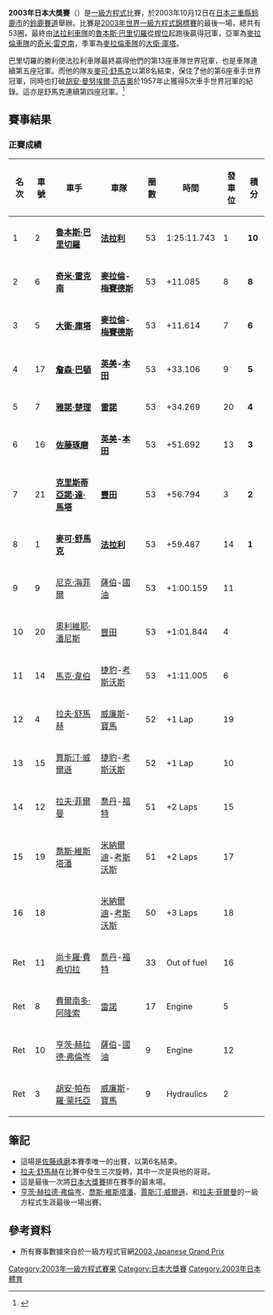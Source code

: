 {{coord|34|50|35|N|136|32|26|E|source:kolossus-nowiki|display=title}}
{{Infobox Grand Prix race report
|Type          = F1
|Country       = Japan
|Grand Prix    = 日本
|Official name = XXIX [[富士電視台|Fuji Television]] [[日本大獎賽|Japanese Grand Prix]]
|date          = 10月12日
|Image         = Circuit Suzuka.png
|Year          = 2003
|Race_No       = 16
|Season_No     = 16
|Location      = [[日本|日本]][[三重縣|三重縣]][[鈴鹿市|鈴鹿市]][[鈴鹿賽道|鈴鹿賽道]]
|Course        = 永久性賽道
|Course_mi     = 3.608
|Course_km     = 5.807
|Distance_laps = 53
|Distance_mi   = 191.224
|Distance_km   = 307.771
|Weather       = 乾燥
|Pole_Driver   = {{flagicon|Brazil}} [[魯本斯·巴里切羅|魯本斯·巴里切羅]]
|Pole_Team     = [[法拉利車隊|法拉利]]
|Pole_Time     = 1:31.713
|Fast_Driver   = {{flagicon|Germany}} [[拉夫·舒馬赫|拉夫·舒馬赫]]
|Fast_Team     = [[威廉斯車隊|威廉斯]]-[[寶馬索伯車隊|寶馬]]
|Fast_Time     = 1:33.408
|Fast_Lap      =
|First_Driver  = {{flagicon|Brazil}} [[魯本斯·巴里切羅|魯本斯·巴里切羅]]
|First_Team    = [[法拉利車隊|法拉利]]
|Second_Driver = {{flagicon|Finland}} [[奇米·雷克南|奇米·雷克南]]
|Second_Team   = [[麥拉倫車隊|麥拉倫]]-[[梅賽德斯車隊|梅賽德斯]]
|Third_Driver  = {{flagicon|UK}} [[大衛·庫塔_(賽車手)|大衛·庫塔]]
|Third_Team    = [[麥拉倫車隊|麥拉倫]]-[[梅賽德斯車隊|梅賽德斯]]
}}
'''2003年日本大獎賽'''（{{lang-en|2003 Japanese Grand Prix}}）是[[一級方程式|一級方程式]]比賽，於2003年10月12日在[[日本|日本]][[三重縣|三重縣]][[鈴鹿市|鈴鹿市]]的[[鈴鹿賽道|鈴鹿賽道]]舉辦。比賽是[[2003年世界一級方程式錦標賽|2003年世界一級方程式錦標賽]]的最後一場，總共有53圈，最終由[[法拉利車隊|法拉利車隊]]的[[魯本斯·巴里切羅|魯本斯·巴里切羅]]從[[桿位|桿位]]起跑後贏得冠軍，亞軍為[[麥拉倫車隊|麥拉倫車隊]]的[[奇米·雷克南|奇米·雷克南]]，季軍為[[麥拉倫車隊|麥拉倫車隊]]的[[大衛·庫塔_(賽車手)|大衛·庫塔]]。

巴里切羅的勝利使法拉利車隊最終贏得他們的第13座車隊世界冠軍，也是車隊連續第五座冠軍。而他的隊友[[麥可·舒馬克|麥可·舒馬克]]以第8名結束，保住了他的第6座車手世界冠軍，同時也打破[[胡安·曼努埃爾·范吉奧|胡安·曼努埃爾·范吉奧]]於1957年止獲得5次車手世界冠軍的紀錄。這亦是舒馬克連續第四座冠軍。<ref name="grandprixcomracenotes">{{cite web|title=Japanese GP - Sunday - Race Notes|url=http://www.grandprix.com/race/r713racenotes.html|publisher=grandprix.com|date=12 October 2003|accessdate=6 May 2013|archive-url=https://web.archive.org/web/20140429050314/http://www.grandprix.com/race/r713racenotes.html|archive-date=2014-04-29|dead-url=yes}}</ref>

== 賽事結果 ==
===正賽成績===
{| class="wikitable" style="font-size: 95%;"
|-
! 名次!! 車號!! 車手!! 車隊!! 圈數 !! 時間 !! 發車位 !! 積分
|-
! 1
| 2
| {{flagicon|Brazil}} '''[[魯本斯·巴里切羅|魯本斯·巴里切羅]]'''
| '''[[法拉利車隊|法拉利]]'''
| 53
| 1:25:11.743
| 1
| '''10'''
|-
! 2
| 6
| {{flagicon|Finland}} '''[[奇米·雷克南|奇米·雷克南]]'''
| '''[[麥拉倫車隊|麥拉倫]]-[[梅賽德斯車隊|梅賽德斯]]'''
| 53
| +11.085
| 8
| '''8'''
|-
! 3
| 5
| {{flagicon|UK}} '''[[大衛·庫塔_(賽車手)|大衛·庫塔]]'''
| '''[[麥拉倫車隊|麥拉倫]]-[[梅賽德斯車隊|梅賽德斯]]'''
| 53
| +11.614
| 7
| '''6'''
|-
! 4
| 17
| {{flagicon|UK}} '''[[詹森·巴頓|詹森·巴頓]]'''
| '''[[英美車隊|英美]]-[[本田車隊|本田]]'''
| 53
| +33.106
| 9
| '''5'''
|-
! 5
| 7
| {{flagicon|Italy}} '''[[雅諾·楚理|雅諾·楚理]]'''
| '''[[雷諾車隊|雷諾]]'''
| 53
| +34.269
| 20
| '''4'''
|-
! 6
| 16
| {{flagicon|Japan}} '''[[佐藤琢磨|佐藤琢磨]]'''
| '''[[英美車隊|英美]]-[[本田車隊|本田]]'''
| 53
| +51.692
| 13
| '''3'''
|-
! 7
| 21
| {{flagicon|Brazil}} '''[[克里斯蒂亞諾·達·馬塔|克里斯蒂亞諾·達·馬塔]]'''
| '''[[豐田車隊|豐田]]'''
| 53
| +56.794
| 3
| '''2'''
|-
! 8
| 1
| {{flagicon|Germany}} '''[[麥可·舒馬克|麥可·舒馬克]]'''
| '''[[法拉利車隊|法拉利]]'''
| 53
| +59.487
| 14
| '''1'''
|-
! 9
| 9
| {{flagicon|Germany}} [[尼克·海菲爾|尼克·海菲爾]]
| [[薩伯車隊|薩伯]]-[[馬來西亞國家石油|國油]]
| 53
| +1:00.159
| 11
|  
|-
! 10
| 20
| {{flagicon|France}} [[奧利維耶·潘尼斯|奧利維耶·潘尼斯]]
| [[豐田車隊|豐田]]
| 53
| +1:01.844
| 4
|  
|-
! 11
| 14
| {{flagicon|Australia}} [[馬克·韋伯|馬克·韋伯]]
| [[捷豹車隊|捷豹]]-[[考斯沃斯|考斯沃斯]]
| 53
| +1:11.005
| 6
|  
|-
! 12
| 4
| {{flagicon|Germany}} [[拉夫·舒馬赫|拉夫·舒馬赫]]
| [[威廉斯車隊|威廉斯]]-[[寶馬索伯車隊|寶馬]]
| 52
| +1 Lap
| 19
|  
|-
! 13
| 15
| {{flagicon|UK}} [[賈斯汀·威爾遜|賈斯汀·威爾遜]]
| [[捷豹車隊|捷豹]]-[[考斯沃斯|考斯沃斯]]
| 52
| +1 Lap
| 10
|  
|-
! 14
| 12
| {{flagicon|Ireland}} [[拉夫·菲爾曼|拉夫·菲爾曼]]
| [[喬丹車隊|喬丹]]-[[福特汽車|福特]]
| 51
| +2 Laps
| 15
|  
|-
! 15
| 19
| {{flagicon|Netherlands}} [[喬斯·維斯塔潘|喬斯·維斯塔潘]]
| [[米納爾迪車隊|米納爾迪]]-[[考斯沃斯|考斯沃斯]]
| 51
| +2 Laps
| 17
|  
|-
! 16
| 18
| {{flagicon|Denmark}} {{link-en|尼可拉斯·吉耶薩|Nicolas Kiesa}}
| [[米納爾迪車隊|米納爾迪]]-[[考斯沃斯|考斯沃斯]]
| 50
| +3 Laps
| 18
|  
|-
! Ret
| 11
| {{flagicon|Italy}} [[尚卡羅·費希切拉|尚卡羅·費希切拉]]
| [[喬丹車隊|喬丹]]-[[福特汽車|福特]]
| 33
| Out of fuel
| 16
|  
|-
! Ret
| 8
| {{flagicon|Spain}} [[費爾南多·阿隆索|費爾南多·阿隆索]]
| [[雷諾車隊|雷諾]]
| 17
| Engine
| 5
|  
|-
! Ret
| 10
| {{flagicon|Germany}} [[亨茨·赫拉德·弗倫岑|亨茨·赫拉德·弗倫岑]]
| [[薩伯車隊|薩伯]]-[[馬來西亞國家石油|國油]]
| 9
| Engine
| 12
|  
|-
! Ret
| 3
| {{flagicon|Colombia}} [[胡安·帕布羅·蒙托亞|胡安·帕布羅·蒙托亞]]
| [[威廉斯車隊|威廉斯]]-[[寶馬索伯車隊|寶馬]]
| 9
| Hydraulics
| 2
|  
|}

==筆記==
*這場是[[佐藤琢磨|佐藤琢磨]]本賽季唯一的出賽，以第6名結束。
*[[拉夫·舒馬赫|拉夫·舒馬赫]]在比賽中發生三次旋轉，其中一次是與他的哥哥。
*這是最後一次將[[日本大獎賽|日本大獎賽]]排在賽季的最末場。
*[[亨茨·赫拉德·弗倫岑|亨茨·赫拉德·弗倫岑]]、[[喬斯·維斯塔潘|喬斯·維斯塔潘]]、[[賈斯汀·威爾遜|賈斯汀·威爾遜]]、{{link-en|尼可拉斯·吉耶薩|Nicolas Kiesa}}和[[拉夫·菲爾曼|拉夫·菲爾曼]]的一級方程式生涯最後一場出賽。
==參考資料==
{{reflist}}
*所有賽事數據來自於一級方程式官網[http://www.formula1.com/results/season/2003/33/ 2003 Japanese Grand Prix]{{Wayback|url=http://www.formula1.com/results/season/2003/33/ |date=20141226073636 }}

{{F1 race report
| Name_of_race            = [[日本大獎賽|日本大獎賽]] |
  Year_of_race            = 2003
| Previous_race_in_season = [[2003年美國大獎賽|2003年美國大獎賽]]
| Next_race_in_season     = [[2004年澳大利亞大獎賽|2004年澳大利亞大獎賽]]
| Previous_year's_race    = [[2002年日本大獎賽|2002年日本大獎賽]]
| Next_year's_race        = [[2004年日本大獎賽|2004年日本大獎賽]]
}}

{{F1GP 00-09}}

[[Category:2003年一級方程式賽果|Category:2003年一級方程式賽果]]
[[Category:日本大獎賽|Category:日本大獎賽]]
[[Category:2003年日本體育|Category:2003年日本體育]]